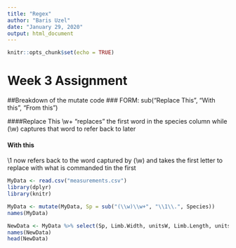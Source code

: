 ```yaml
---
title: "Regex"
author: "Baris Uzel"
date: "January 29, 2020"
output: html_document
---
```


```r
knitr::opts_chunk$set(echo = TRUE)
```

# Week 3 Assignment 

##Breakdown of the mutate code
### FORM: sub("Replace This", "With this", "From this")

####Replace This
\\w+ "replaces" the first word in the species column while (\\w) captures that word to refer back to later

#### With this 
\\1 now refers back to the word captured by (\\w) and takes the first letter to replace with what is commanded tin the first


```r
MyData <- read.csv("measurements.csv")
library(dplyr)
library(knitr)

MyData <- mutate(MyData, Sp = sub("(\\w)\\w+", "\\1\\.", Species))
names(MyData)

NewData <- MyData %>% select(Sp, Limb.Width, unitsW, Limb.Length, unitsL)
names(NewData)
head(NewData)
```

